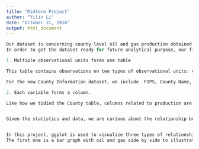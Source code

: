 ```yaml
---
title: "Midterm Project"
author: "Yilin Li"
date: "October 31, 2016"
output: html_document
---
```

```r
Our dataset is concerning county-level oil and gas production obtained from USDA. The original dataset contains information of FIPS, County Name, Rural_Urban_Continuum_Code, Urban_Influence, Metro_Nonmetro, Metro_Micro_Noncore and the corresponding oil and gas production for each year, ranging from 2001 to 2011. Based on the information given, our group is curious about Our objective is to discover the relationship between population level and oil and gas production.
In order to get the dataset ready for future analytical purpose, our first task is to tidy the data. Even though the table seems organized, there are three problems that do not accord with the standard of a tidy data.

1. Multiple observational units forms one table

This table contains observations on two types of observational units: county and production (oil and gas). This results in a duplication which means for information about county, such as its FIPS code, Urban_Influence code, etc. have to be repeated when we try to present the production each year. Therefore, our first step is to break it into two datasets: County and Production.

For the new County Information dataset, we include  FIPS, County Name, Rural_Urban_Continuum_Code, Urban_Influence, Metro_Nonmetro, Metro_Micro_Noncore by selecting the columns from the original table. To reduce repetition and enhance readability, we also eliminate the word "County" from the County column. By completing these two steps, the County table is tidied. 

2. Each variable forms a column.

Like how we tidied the County table, columns related to production are selected from the raw table create the Oil and Gas Production table. This data has four variables : FIPS, year, production type and production amount. However, column headers contains multiple variables: production type and year, for example, oil2001, oil2002 and therefore needed to be split into two. By using the function "separate" along with "demo", we now have a tidy table for oil and gas production.


Given the statistics and data, we are curious about the relationship between oil production and gas production, the impact of population level (county level) on the production and the overall trend of the production during 2001-2011.


In this project, ggplot is used to visualize three types of relationship  in this "County-level oil and gas production" dataset. 
The first one is a bar graph with oil and gas side by side to illustrate how the national mean production varied year to year and compare the differences between oil and gas production.
```


